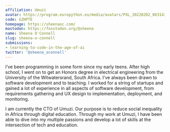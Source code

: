 ```yaml
---
affiliation: Umuzi
avatar: https://program.europython.eu/media/avatars/PXL_20220202_063143310_vOk18MH.jpg
code: GZHPTE
homepage: https://sheenaoc.com/
mastodon: https://fosstodon.org/@sheena
name: Sheena O'Connell
slug: sheena-o-connell
submissions:
- learning-to-code-in-the-age-of-ai
twitter: '@sheena_oconnell'
---
```


I’ve been programming in some form since my early teens. After high school, I went on to get an Honors degree in electrical engineering from the University of the Witwatersrand, South Africa. I’ve always been drawn to software development and to teaching. I worked for a string of startups and gained a lot of experience in all aspects of software development, from requirements gathering and UX design to implementation, deployment, and monitoring.

I am currently the CTO of Umuzi. Our purpose is to reduce social inequality in Africa through digital education. Through my work at Umuzi, I have been able to dive into my multiple passions and develop a lot of skills at the intersection of tech and education.
